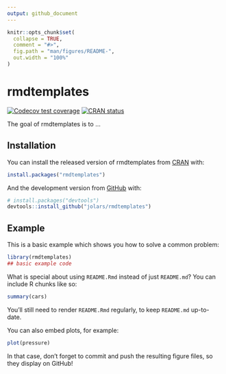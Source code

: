 ```yaml
---
output: github_document
---
```


<!-- README.md is generated from README.Rmd. Please edit that file -->

```r
knitr::opts_chunk$set(
  collapse = TRUE,
  comment = "#>",
  fig.path = "man/figures/README-",
  out.width = "100%"
)
```
# rmdtemplates

<!-- badges: start -->
[![Codecov test coverage](https://codecov.io/gh/jolars/rmdtemplates/branch/master/graph/badge.svg)](https://codecov.io/gh/jolars/rmdtemplates?branch=master)
[![CRAN status](https://www.r-pkg.org/badges/version/rmdtemplates)](https://cran.r-project.org/package=rmdtemplates)
<!-- badges: end -->

The goal of rmdtemplates is to ...

## Installation

You can install the released version of rmdtemplates from [CRAN](https://CRAN.R-project.org) with:

``` r
install.packages("rmdtemplates")
```

And the development version from [GitHub](https://github.com/) with:

``` r
# install.packages("devtools")
devtools::install_github("jolars/rmdtemplates")
```
## Example

This is a basic example which shows you how to solve a common problem:

```r
library(rmdtemplates)
## basic example code
```

What is special about using `README.Rmd` instead of just `README.md`? You can include R chunks like so:

```r
summary(cars)
```

You'll still need to render `README.Rmd` regularly, to keep `README.md` up-to-date.

You can also embed plots, for example:

```r
plot(pressure)
```

In that case, don't forget to commit and push the resulting figure files, so they display on GitHub!
